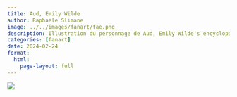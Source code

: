 ```yaml
---
title: Aud, Emily Wilde
author: Raphaële Slimane
image: ../../images/fanart/fae.png
description: Illustration du personnage de Aud, Emily Wilde's encyclopaedia of faeries, Heather Fawcett
categories: [fanart]
date: 2024-02-24
format:
  html:
    page-layout: full
---
```


![](../../images/fanart/fae.png)
